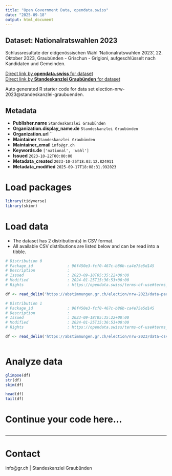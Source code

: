 ```yaml
---
title: "Open Government Data, opendata.swiss"
date: "2025-09-18"
output: html_document
---
```


## Dataset: Nationalratswahlen 2023

Schlussresultate der eidgenössischen Wahl 'Nationalratswahlen 2023', 22. Oktober 2023, Graubünden - Grischun - Grigioni, aufgeschlüsselt nach Kandidaten und Gemeinden.

[Direct link by **opendata.swiss** for dataset](https://opendata.swiss/de/dataset/nationalratswahlen-20231)<br>
[Direct link by **Standeskanzlei Graubünden** for dataset](https://abstimmungen.gr.ch/election/nrw-2023/data)

Auto generated R starter code for data set election-nrw-2023@standeskanzlei-graubuenden.

## Metadata

- **Publisher.name** `Standeskanzlei Graubünden`
- **Organization.display_name.de** `Standeskanzlei Graubünden`
- **Organization.url** ``
- **Maintainer** `Standeskanzlei Graubünden`
- **Maintainer_email** `info@gr.ch`
- **Keywords.de** `['national', 'wahl']`
- **Issued** `2023-10-22T00:00:00`
- **Metadata_created** `2023-10-25T18:03:12.824911`
- **Metadata_modified** `2025-09-17T18:08:31.992023`


# Load packages

```r

library(tidyverse)
library(skimr)

```

# Load data

-   The dataset has 2 distribution(s) in CSV format.
-   All available CSV distributions are listed below and can be read into a tibble.

```r

# Distribution 0
# Package_id               : 96f450e3-fcf0-467c-b86b-ca4e75e5d145
# Description              : 
# Issued                   : 2023-09-18T05:35:22+00:00
# Modified                 : 2024-01-25T15:36:53+00:00
# Rights                   : https://opendata.swiss/terms-of-use#terms_by

df <- read_delim('https://abstimmungen.gr.ch/election/nrw-2023/data-parties-csv')

# Distribution 1
# Package_id               : 96f450e3-fcf0-467c-b86b-ca4e75e5d145
# Description              : 
# Issued                   : 2023-09-18T05:35:22+00:00
# Modified                 : 2024-01-25T15:36:53+00:00
# Rights                   : https://opendata.swiss/terms-of-use#terms_by

df <- read_delim('https://abstimmungen.gr.ch/election/nrw-2023/data-csv')



```

# Analyze data

```r

glimpse(df)
str(df)
skim(df)

head(df)
tail(df)

```

# Continue your code here...

```r

```

------------------------------------------------------------------------

# Contact

info@gr.ch | Standeskanzlei Graubünden
